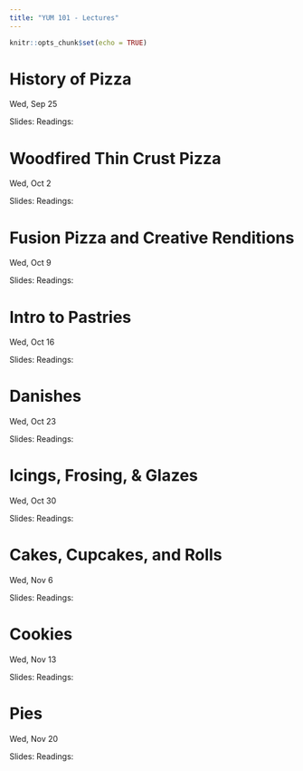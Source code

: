 ```yaml
---
title: "YUM 101 - Lectures"
---
```


```r
knitr::opts_chunk$set(echo = TRUE)
```

# History of Pizza
Wed, Sep 25  

Slides:
Readings: 


# Woodfired Thin Crust Pizza
Wed, Oct 2  

Slides:
Readings:

 
# Fusion Pizza and Creative Renditions
Wed, Oct 9 

Slides:
Readings:


# Intro to Pastries
Wed, Oct 16

Slides:
Readings:

# Danishes
Wed, Oct 23

Slides:
Readings:

# Icings, Frosing, & Glazes
Wed, Oct 30

Slides:
Readings:

# Cakes, Cupcakes, and Rolls
Wed,  Nov 6

Slides:
Readings:

# Cookies
Wed,  Nov 13

Slides:
Readings:

# Pies
Wed, Nov 20 

Slides:
Readings:



